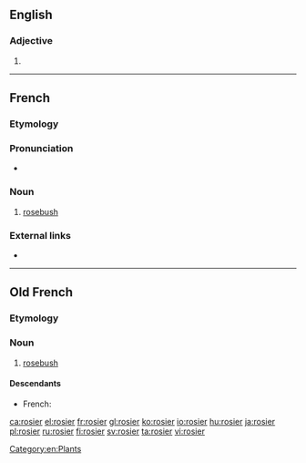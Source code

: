 ==English==

===Adjective===
{{head|en|adjective comparative form}}

# {{en-comparative of|rosy}}

----

==French==

===Etymology===
{{suffix|rose|ier|lang=fr}}

===Pronunciation===
* {{audio|Fr-rosier.ogg|Audio|lang=fr}}

===Noun===
{{fr-noun|m}}

# [[rosebush]]

===External links===
* {{R:TLFi}}

[[Category:en:Plants]]

----

==Old French==

===Etymology===
{{suffix|rose|ier|lang=fro}}

===Noun===
{{fro-noun|m}}

# [[rosebush]]

====Descendants====
* French: {{l/fr|rosier}}

[[ca:rosier]]
[[el:rosier]]
[[fr:rosier]]
[[gl:rosier]]
[[ko:rosier]]
[[io:rosier]]
[[hu:rosier]]
[[ja:rosier]]
[[pl:rosier]]
[[ru:rosier]]
[[fi:rosier]]
[[sv:rosier]]
[[ta:rosier]]
[[vi:rosier]]